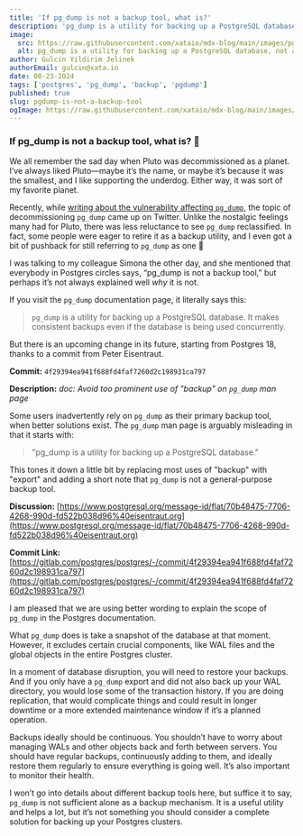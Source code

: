 ```yaml
---
title: 'If pg_dump is not a backup tool, what is?'
description: 'pg_dump is a utility for backing up a PostgreSQL database, not anymore'
image:
  src: https://raw.githubusercontent.com/xataio/mdx-blog/main/images/pgdump-is-not-a-backup-tool@2x.jpg
  alt: pg_dump is a utility for backing up a PostgreSQL database, not anymore
author: Gulcin Yildirim Jelinek
authorEmail: gulcin@xata.io
date: 08-23-2024
tags: ['postgres', 'pg_dump', 'backup', 'pgdump']
published: true
slug: pgdump-is-not-a-backup-tool
ogImage: https://raw.githubusercontent.com/xataio/mdx-blog/main/images/pgdump-is-not-a-backup-tool@2x.jpg
---
```


### If pg_dump is not a backup tool, what is? 🦉

We all remember the sad day when Pluto was decommissioned as a planet. I’ve always liked Pluto—maybe it’s the name, or maybe it’s because it was the smallest, and I like supporting the underdog. Either way, it was sort of my favorite planet.

Recently, while [writing about the vulnerability affecting `pg_dump`](https://xata.io/blog/cve-2024-7348-postgres-upgrade), the topic of decommissioning `pg_dump` came up on Twitter. Unlike the nostalgic feelings many had for Pluto, there was less reluctance to see `pg_dump` reclassified. In fact, some people were eager to retire it as a backup utility, and I even got a bit of pushback for still referring to `pg_dump` as one 🙂

<!-- insert twitter screenshots here -->

I was talking to my colleague Simona the other day, and she mentioned that everybody in Postgres circles says, “pg_dump is not a backup tool,” but perhaps it’s not always explained well _why_ it is not.

If you visit the `pg_dump` documentation page, it literally says this:

> `pg_dump` is a utility for backing up a PostgreSQL database. It makes consistent backups even if the database is being used concurrently.

But there is an upcoming change in its future, starting from Postgres 18, thanks to a commit from Peter Eisentraut.

**Commit:** `4f29394ea941f688fd4faf7260d2c198931ca797`

**Description:** _doc: Avoid too prominent use of "backup" on `pg_dump` man page_

Some users inadvertently rely on `pg_dump` as their primary backup tool, when better solutions exist. The `pg_dump` man page is arguably misleading in that it starts with:

> "pg_dump is a utility for backing up a PostgreSQL database."

This tones it down a little bit by replacing most uses of "backup" with "export" and adding a short note that `pg_dump` is not a general-purpose backup tool.

**Discussion:** [https://www.postgresql.org/message-id/flat/70b48475-7706-4268-990d-fd522b038d96%40eisentraut.org](https://www.postgresql.org/message-id/flat/70b48475-7706-4268-990d-fd522b038d96%40eisentraut.org)

**Commit Link:** [https://gitlab.com/postgres/postgres/-/commit/4f29394ea941f688fd4faf7260d2c198931ca797](https://gitlab.com/postgres/postgres/-/commit/4f29394ea941f688fd4faf7260d2c198931ca797)

I am pleased that we are using better wording to explain the scope of `pg_dump` in the Postgres documentation.

What `pg_dump` does is take a snapshot of the database at that moment. However, it excludes certain crucial components, like WAL files and the global objects in the entire Postgres cluster.

In a moment of database disruption, you will need to restore your backups. And if you only have a `pg_dump` export and did not also back up your WAL directory, you would lose some of the transaction history. If you are doing replication, that would complicate things and could result in longer downtime or a more extended maintenance window if it’s a planned operation.

Backups ideally should be continuous. You shouldn’t have to worry about managing WALs and other objects back and forth between servers. You should have regular backups, continuously adding to them, and ideally restore them regularly to ensure everything is going well. It’s also important to monitor their health.

I won’t go into details about different backup tools here, but suffice it to say, `pg_dump` is not sufficient alone as a backup mechanism. It is a useful utility and helps a lot, but it’s not something you should consider a complete solution for backing up your Postgres clusters.
